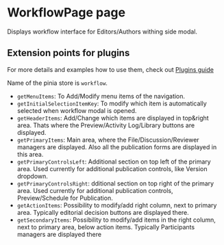 

<Meta of={WorkflowPage} />

# WorkflowPage page

Displays workflow interface for Editors/Authors withing side modal.

<ArgTypes />

## Extension points for plugins

For more details and examples how to use them, check out [Plugins guide](..?path=/docs/guide-plugins--docs)

Name of the pinia store is `workflow`.

- `getMenuItems`: To Add/Modify menu items of the navigation.
- `getInitialSelectionItemKey`: To modify which item is automatically selected when workflow modal is opened.
- `getHeaderItems`: Add/Change which items are displayed in top&right area. Thats where the Preview/Activity Log/Library buttons are displayed.
- `getPrimaryItems`: Main area, where the File/Discussion/Reviewer managers are displayed. Also all the publication forms are displayed in this area.
- `getPrimaryControlsLeft`: Additional section on top left of the primary area. Used currently for additional publication controls, like Version dropdown.
- `getPrimaryControlsRight`: dditional section on top right of the primary area. Used currently for additional publication controls, Preview/Schedule for Publication.
- `getActionItems`: Possibility to modify/add right column, next to primary area. Typically editorial decision buttons are displayed there.
- `getSecondaryItems`: Possibility to modify/add items in the right column, next to primary area, below action items. Typically Participants managers are displayed there

<ArgTypes />
